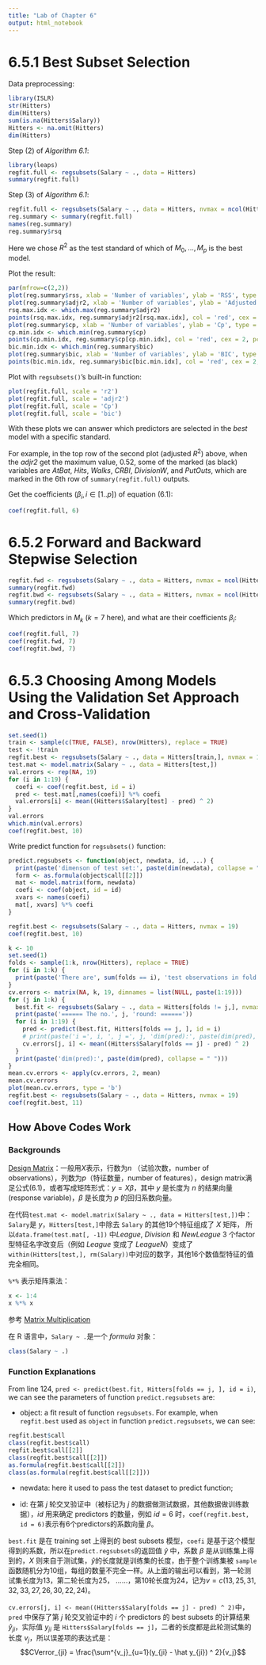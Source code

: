 ```yaml
---
title: "Lab of Chapter 6"
output: html_notebook
---
```


# 6.5.1 Best Subset Selection

Data preprocessing:
```r
library(ISLR)
str(Hitters)
dim(Hitters)
sum(is.na(Hitters$Salary))
Hitters <- na.omit(Hitters)
dim(Hitters)
```

Step (2) of *Algorithm 6.1*:
```r
library(leaps)
regfit.full <- regsubsets(Salary ~ ., data = Hitters)
summary(regfit.full)
```

Step (3) of *Algorithm 6.1*:
```r
regfit.full <- regsubsets(Salary ~ ., data = Hitters, nvmax = ncol(Hitters))
reg.summary <- summary(regfit.full)
names(reg.summary)
reg.summary$rsq
```
Here we chose $R^2$ as the test standard of which of $M_0, \dots, M_p$ is the best model.


Plot the result:
```r
par(mfrow=c(2,2))
plot(reg.summary$rss, xlab = 'Number of variables', ylab = 'RSS', type = 'l')
plot(reg.summary$adjr2, xlab = 'Number of variables', ylab = 'Adjusted Rsq', type = 'l')
rsq.max.idx <- which.max(reg.summary$adjr2)
points(rsq.max.idx, reg.summary$adjr2[rsq.max.idx], col = 'red', cex = 2, pch = 20)
plot(reg.summary$cp, xlab = 'Number of variables', ylab = 'Cp', type = 'l')
cp.min.idx <- which.min(reg.summary$cp)
points(cp.min.idx, reg.summary$cp[cp.min.idx], col = 'red', cex = 2, pch = 20)
bic.min.idx <- which.min(reg.summary$bic)
plot(reg.summary$bic, xlab = 'Number of variables', ylab = 'BIC', type = 'l')
points(bic.min.idx, reg.summary$bic[bic.min.idx], col = 'red', cex = 2, pch = 20)
```

Plot with `regsubsets()`'s built-in function:
```r
plot(regfit.full, scale = 'r2')
plot(regfit.full, scale = 'adjr2')
plot(regfit.full, scale = 'Cp')
plot(regfit.full, scale = 'bic')
```
With these plots we can answer which predictors are selected in the *best* model with a specific standard.

For example, in the top row of the second plot (adjusted $R^2$) above, when the *adjr2* get the maximum value, 0.52, some of the marked (as black) variables are *AtBat*, *Hits*, *Walks*, *CRBI*, *DivisionW*, and *PutOuts*, which are marked in the 6th row of `summary(regfit.full)` outputs.

Get the coefficients ($\beta_i, i \in [1..p]$) of equation (6.1):
```r
coef(regfit.full, 6)
```

# 6.5.2 Forward and Backward Stepwise Selection
```r
regfit.fwd <- regsubsets(Salary ~ ., data = Hitters, nvmax = ncol(Hitters), method = 'forward')
summary(regfit.fwd)
regfit.bwd <- regsubsets(Salary ~ ., data = Hitters, nvmax = ncol(Hitters), method = 'backward')
summary(regfit.bwd)
```

Which predictors in $M_k$ ($k=7$ here), and what are their coefficients $\beta_i$:
```r
coef(regfit.full, 7)
coef(regfit.fwd, 7)
coef(regfit.bwd, 7)
```

# 6.5.3 Choosing Among Models Using the Validation Set Approach and Cross-Validation

```r
set.seed(1)
train <- sample(c(TRUE, FALSE), nrow(Hitters), replace = TRUE)
test <- !train
regfit.best <- regsubsets(Salary ~ ., data = Hitters[train,], nvmax = 19)
test.mat <- model.matrix(Salary ~ ., data = Hitters[test,])
val.errors <- rep(NA, 19)
for (i in 1:19) {
  coefi <- coef(regfit.best, id = i)
  pred <- test.mat[,names(coefi)] %*% coefi
  val.errors[i] <- mean((Hitters$Salary[test] - pred) ^ 2)
}
val.errors
which.min(val.errors)
coef(regfit.best, 10)
```

Write predict function for `regsubsets()` function:
```r
predict.regsubsets <- function(object, newdata, id, ...) {
  print(paste('dimenson of test set:', paste(dim(newdata), collapse = " ")))
  form <- as.formula(object$call[[2]])
  mat <- model.matrix(form, newdata)
  coefi <- coef(object, id = id)
  xvars <- names(coefi)
  mat[, xvars] %*% coefi
}
```

```r
regfit.best <- regsubsets(Salary ~ ., data = Hitters, nvmax = 19)
coef(regfit.best, 10)
```

```r
k <- 10
set.seed(1)
folds <- sample(1:k, nrow(Hitters), replace = TRUE)
for (i in 1:k) {
  print(paste('There are', sum(folds == i), 'test observations in fold', i))
}
cv.errors <- matrix(NA, k, 19, dimnames = list(NULL, paste(1:19)))
for (j in 1:k) {
  best.fit <- regsubsets(Salary ~ ., data = Hitters[folds != j,], nvmax = 19)
  print(paste('====== The no.', j, 'round: ======'))
  for (i in 1:19) {
    pred <- predict(best.fit, Hitters[folds == j, ], id = i)
    # print(paste('i =', i, ', j =', j, 'dim(pred):', paste(dim(pred), collapse = " ")))
    cv.errors[j, i] <- mean((Hitters$Salary[folds == j] - pred) ^ 2)
  }
  print(paste('dim(pred):', paste(dim(pred), collapse = " ")))
}
mean.cv.errors <- apply(cv.errors, 2, mean)
mean.cv.errors
plot(mean.cv.errors, type = 'b')
regfit.best <- regsubsets(Salary ~ ., data = Hitters, nvmax = 19)
coef(regfit.best, 11)
```

## How Above Codes Work

### Backgrounds

[Design Matrix](https://en.wikipedia.org/wiki/Design_matrix)：一般用$X$表示，行数为$n$ （试验次数，number of observations），列数为$p$（特征数量，number of features），design matrix满足公式(6.1)，或者写成矩阵形式：$y = X\beta$，其中 $y$ 是长度为 $n$ 的结果向量(response variable)，$\beta$ 是长度为 $p$ 的回归系数向量。

在代码`test.mat <- model.matrix(Salary ~ ., data = Hitters[test,])`中：
`Salary`是 $y$，`Hitters[test,]`中除去 `Salary` 的其他19个特征组成了 $X$ 矩阵，
所以`data.frame(test.mat[, -1])` 中*League*, *Division* 和 *NewLeague* 3 个factor型特征名字改变后（例如 *League* 变成了 *LeagueN*）变成了 `within(Hitters[test,], rm(Salary))`中对应的数字，其他16个数值型特征的值完全相同。


`%*%` 表示矩阵乘法：
```r
x <- 1:4
x %*% x
```

参考 [Matrix Multiplication](http://astrostatistics.psu.edu/su07/R/html/base/html/matmult.html)

在 R 语言中，`Salary ~ .`是一个 *formula* 对象：
```r
class(Salary ~ .)
```

### Function Explanations

From line 124, `pred <- predict(best.fit, Hitters[folds == j, ], id = i)`, we can see the parameters of function `predict.regsubsets` are:

* object: a fit result of function `regsubsets`. For example, when `regfit.best` used as `object` in function `predict.regsubsets`, we can see:
```r
regfit.best$call
class(regfit.best$call)
regfit.best$call[[2]]
class(regfit.best$call[[2]])
as.formula(regfit.best$call[[2]])
class(as.formula(regfit.best$call[[2]]))
```


* newdata: here it used to pass the test dataset to predict function;

* id: 在第 *j* 轮交叉验证中（被标记为 *j* 的数据做测试数据，其他数据做训练数据），*id* 用来确定 predictors 的数量，例如 $id = 6$ 时，`coef(regfit.best, id = 6)`表示有6个predictors的系数向量 $\beta$。

`best.fit` 是在 training set 上得到的 best subsets 模型，`coefi` 是基于这个模型得到的系数，所以在`predict.regsubsets`的返回值 $\hat y$ 中，系数 $\beta$ 是从训练集上得到的，$X$ 则来自于测试集，$\hat y$的长度就是训练集的长度，由于整个训练集被 `sample` 函数随机分为10组，每组的数量不完全一样。从上面的输出可以看到，第一轮测试集长度为13，第二轮长度为25，
……，第10轮长度为24，记为$v = c(13, 25, 31, 32, 33, 27, 26, 30, 22, 24)$。

`cv.errors[j, i] <- mean((Hitters$Salary[folds == j] - pred) ^ 2)`中，`pred` 中保存了第 *j* 轮交叉验证中的 *i* 个 predictors 的 best subsets 的计算结果 $\hat y_{ji}$，实际值 $y_{ji}$ 是 `Hitters$Salary[folds == j]`，二者的长度都是此轮测试集的长度 $v_j$，所以误差项的表达式是：
$$CVerror_{ji} = \frac{\sum^{v_j}_{u=1}(y_{ji} - \hat y_{ji}) ^ 2}{v_j}$$